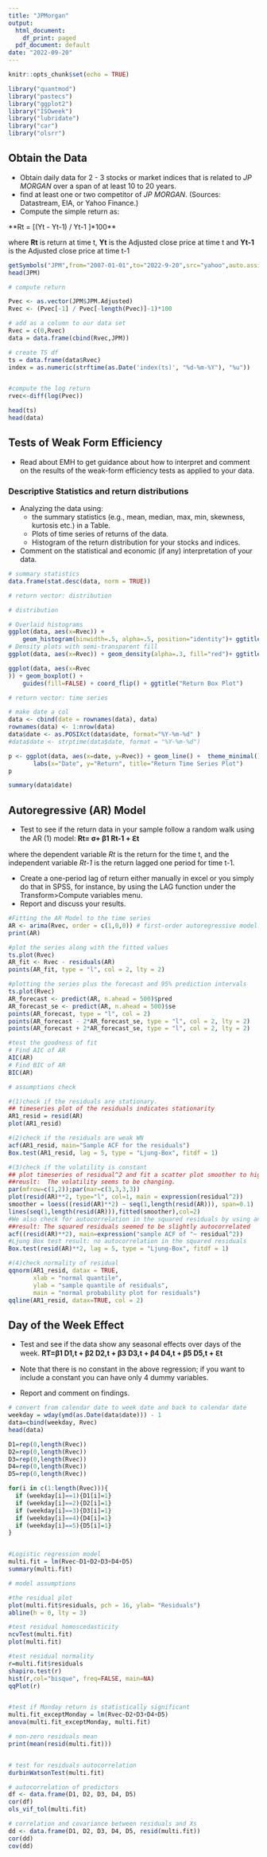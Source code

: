 ```yaml
---
title: "JPMorgan"
output:
  html_document:
    df_print: paged
  pdf_document: default
date: "2022-09-20"
---
```


```r
knitr::opts_chunk$set(echo = TRUE)
```

```r

library("quantmod")
library("pastecs")
library("ggplot2")
library("ISOweek")
library("lubridate")
library("car")
library("olsrr")

```

## Obtain the Data
- Obtain daily data for 2 - 3 stocks or market indices that is related to *JP MORGAN* over a span of at least 10 to 20 years.
- find at least one or two competitor of *JP MORGAN*. (Sources: Datastream, EIA, or Yahoo Finance.)
- Compute the simple return as:

**Rt = [(Yt - Yt-1) / Yt-1 ]*100**

where **Rt** is return at time t, **Yt** is the Adjusted close price at time t and **Yt-1** is the Adjusted close price at time t-1

```r
getSymbols("JPM",from="2007-01-01",to="2022-9-20",src="yahoo",auto.assign=TRUE)
head(JPM)
```

```r
# compute return

Pvec <- as.vector(JPM$JPM.Adjusted)
Rvec <- (Pvec[-1] / Pvec[-length(Pvec)]-1)*100

# add as a column to our data set
Rvec = c(0,Rvec)
data = data.frame(cbind(Rvec,JPM))

# create TS df
ts = data.frame(data$Rvec)
index = as.numeric(strftime(as.Date('index(ts)', "%d-%m-%Y"), "%u"))


#compute the log return
rvec<-diff(log(Pvec))

head(ts)
head(data)
```


## Tests of Weak Form Efficiency
- Read about EMH to get guidance about how to interpret and comment on the results of the weak-form efficiency tests as applied to your data.

### Descriptive Statistics and return distributions
- Analyzing the data using:
  - the summary statistics (e.g., mean, median, max, min, skewness, kurtosis etc.) in a Table. 
  - Plots of time series of returns of the data.
  - Histogram of the return distribution for your stocks and indices. 
- Comment on the statistical and economic (if any) interpretation of your data. 

```r
# summary statistics
data.frame(stat.desc(data, norm = TRUE))
```


```r
# return vector: distribution

# distribution

# Overlaid histograms
ggplot(data, aes(x=Rvec)) +
    geom_histogram(binwidth=.5, alpha=.5, position="identity")+ ggtitle("Return Distribution Plot")
# Density plots with semi-transparent fill
ggplot(data, aes(x=Rvec)) + geom_density(alpha=.3, fill="red")+ ggtitle("Return Distribution Plot")

ggplot(data, aes(x=Rvec
)) + geom_boxplot() + 
    guides(fill=FALSE) + coord_flip() + ggtitle("Return Box Plot")


``` 


```r
# return vector: time series

# make date a col
data <- cbind(date = rownames(data), data)
rownames(data) <- 1:nrow(data)
data$date <- as.POSIXct(data$date, format="%Y-%m-%d" )
#data$date <- strptime(data$date, format = "%Y-%m-%d")

p <- ggplot(data, aes(x=date, y=Rvec)) + geom_line() +  theme_minimal() + 
       labs(x="Date", y="Return", title="Return Time Series Plot")
p 

```

```r
summary(data$date)
```


## Autoregressive (AR) Model

- Test to see if the return data in your sample follow a random walk using the AR (1) model:
**Rt= σ+ β1 Rt-1 + ℇt**

where the dependent variable *Rt* is the return for the time t, and the independent variable *Rt-1* is the return lagged one period for time t-1.

- Create a one-period lag of return either manually in excel or you simply do that in SPSS, for instance, by using the LAG function under the Transform>Compute variables menu.
- Report and discuss your results.



```r
#Fitting the AR Model to the time series
AR <- arima(Rvec, order = c(1,0,0)) # first-order autoregressive model:
print(AR)

#plot the series along with the fitted values
ts.plot(Rvec)
AR_fit <- Rvec - residuals(AR)
points(AR_fit, type = "l", col = 2, lty = 2)

#plotting the series plus the forecast and 95% prediction intervals
ts.plot(Rvec)
AR_forecast <- predict(AR, n.ahead = 500)$pred
AR_forecast_se <- predict(AR, n.ahead = 500)$se
points(AR_forecast, type = "l", col = 2)
points(AR_forecast - 2*AR_forecast_se, type = "l", col = 2, lty = 2)
points(AR_forecast + 2*AR_forecast_se, type = "l", col = 2, lty = 2)

#test the goodness of fit
# Find AIC of AR
AIC(AR)
# Find BIC of AR
BIC(AR)
```

```r
# assumptions check

#(1)check if the residuals are stationary.
## timeseries plot of the residuals indicates stationarity
AR1_resid = resid(AR)
plot(AR1_resid)

#(2)check if the residuals are weak WN
acf(AR1_resid, main="Sample ACF for the residuals")
Box.test(AR1_resid, lag = 5, type = "Ljung-Box", fitdf = 1)

#(3)check if the volatility is constant
## plot timeseries of residual^2 and fit a scatter plot smoother to highlight changes
##reuslt:  The volatility seems to be changing.
par(mfrow=c(1,2));par(mar=c(3,3,3,3))
plot(resid(AR)**2, type="l", col=1, main = expression(residual^2))
smoother = loess((resid(AR)**2) ~ seq(1,length(resid(AR))), span=0.1)
lines(seq(1,length(resid(AR))),fitted(smoother),col=2)
#We also check for autocorrelation in the squared residuals by using an ACF plot of residual^2
##result: The squared residuals seemed to be slightly autocorrelated
acf((resid(AR)**2), main=expression("sample ACF of "~ residual^2))
#Ljung Box test result: no autocorrelation in the squared residuals
Box.test(resid(AR)**2, lag = 5, type = "Ljung-Box", fitdf = 1)

#(4)check normality of residual
qqnorm(AR1_resid, datax = TRUE,
       xlab = "normal quantile",
       ylab = "sample quantile of residuals",
       main = "normal probability plot for residuals")
qqline(AR1_resid, datax=TRUE, col = 2)

```

## Day of the Week Effect

- Test and see if the data show any seasonal effects over days of the week.
**RT=β1 D1,t + β2 D2,t + β3 D3,t + β4 D4,t + β5 D5,t + ℇt**

- Note that there is no constant in the above regression; if you want to include a constant you can have only 4 dummy variables. 
- Report and comment on findings.

```r

# convert from calendar date to week date and back to calendar date
weekday = wday(ymd(as.Date(data$date))) - 1
data=cbind(weekday, Rvec)
head(data)

D1=rep(0,length(Rvec))
D2=rep(0,length(Rvec))
D3=rep(0,length(Rvec))
D4=rep(0,length(Rvec))
D5=rep(0,length(Rvec))

for(i in c(1:length(Rvec))){
  if (weekday[i]==1){D1[i]=1}
  if (weekday[i]==2){D2[i]=1}
  if (weekday[i]==3){D3[i]=1}
  if (weekday[i]==4){D4[i]=1}
  if (weekday[i]==5){D5[i]=1}
}


#Logistic regression model
multi.fit = lm(Rvec~D1+D2+D3+D4+D5)
summary(multi.fit)

```



```r
# model assumptions

#the residual plot
plot(multi.fit$residuals, pch = 16, ylab= "Residuals")
abline(h = 0, lty = 3)

#test residual homoscedasticity
ncvTest(multi.fit)
plot(multi.fit)

#test residual normality
r=multi.fit$residuals
shapiro.test(r)
hist(r,col="bisque", freq=FALSE, main=NA)
qqPlot(r)


#test if Monday return is statistically significant
multi.fit_exceptMonday = lm(Rvec~D2+D3+D4+D5)
anova(multi.fit_exceptMonday, multi.fit)

# non-zero residuals mean
print(mean(resid(multi.fit)))


# test for residuals autocorrelation
durbinWatsonTest(multi.fit)

# autocorrelation of predictors
df <- data.frame(D1, D2, D3, D4, D5)
cor(df)
ols_vif_tol(multi.fit)

# correlation and covariance between residuals and Xs
dd <- data.frame(D1, D2, D3, D4, D5, resid(multi.fit))
cor(dd)
cov(dd)

```





